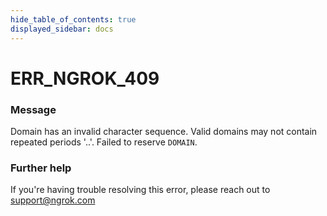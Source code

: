 ```yaml
---
hide_table_of_contents: true
displayed_sidebar: docs
---
```



# ERR_NGROK_409

### Message
Domain has an invalid character sequence. Valid domains may not contain repeated periods '..'. Failed to reserve `DOMAIN`.

<ErrorDetails error='err_ngrok_409' />


### Further help
If you're having trouble resolving this error, please reach out to [support@ngrok.com](mailto:support@ngrok.com?subject=Help%20with%20ERR_NGROK_409)

